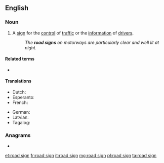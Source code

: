 {{also|roadsign}}
==English==

===Noun===
{{en-noun}}

# A [[sign]] for the [[control]] of [[traffic]] or the [[information]] of [[drivers]].
#: ''The '''road signs''' on motorways are particularly clear and well lit at night.''

====Related terms====
* {{l|en|street sign}} {{qualifier|in urban areas}}

====Translations====
{{trans-top|sign for traffic control or driver information}}
* Dutch: {{t+|nl|wegaanduiding|f}}
* Esperanto: {{t|eo|vojsigno}}
* French: {{t+|fr|panneau de signalisation|m}}
{{trans-mid}}
* German: {{t+|de|Verkehrszeichen|n}}
* Latvian: {{t|lv|ceļa rādītājs|m}}
* Tagalog: {{t|tl|palimpin}}
{{trans-bottom}}

===Anagrams===
* {{l|en|Sargonid}}

[[et:road sign]]
[[fr:road sign]]
[[it:road sign]]
[[mg:road sign]]
[[pl:road sign]]
[[ta:road sign]]